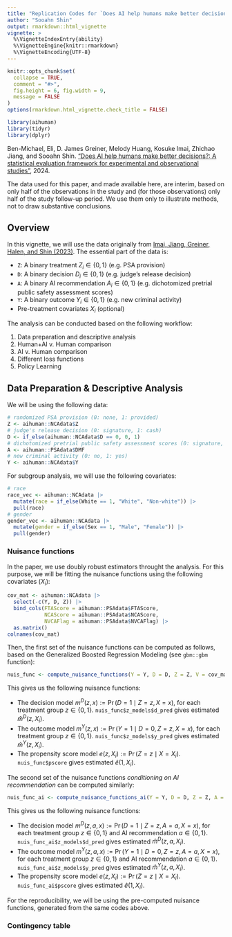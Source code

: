 ```yaml
---
title: "Replication Codes for `Does AI help humans make better decisions?`"
author: "Sooahn Shin"
output: rmarkdown::html_vignette
vignette: >
  %\VignetteIndexEntry{ability}
  %\VignetteEngine{knitr::rmarkdown}
  %\VignetteEncoding{UTF-8}
---
```


```r
knitr::opts_chunk$set(
  collapse = TRUE,
  comment = "#>",
  fig.height = 6, fig.width = 9,
  message = FALSE
)
options(rmarkdown.html_vignette.check_title = FALSE)
```

```r
library(aihuman)
library(tidyr)
library(dplyr)
```

Ben-Michael, Eli, D. James Greiner, Melody Huang, Kosuke Imai, Zhichao Jiang, and Sooahn Shin. ["Does AI help humans make better decisions?: A statistical evaluation framework for experimental and observational studies"](https://arxiv.org/pdf/2403.12108), 2024.

The data used for this paper, and made available here, are interim, based on only half of the observations in the study and (for those observations) only half of the study follow-up period.  We use them only to illustrate methods, not to draw substantive conclusions.

## Overview

In this vignette, we will use the data originally from [Imai, Jiang, Greiner, Halen, and Shin (2023)](https://doi.org/10.1093/jrsssa/qnad010).
The essential part of the data is:

* `Z`: A binary treatment $Z_i \in \{0,1\}$ (e.g. PSA provision)
* `D`: A binary decision $D_i \in \{0,1\}$ (e.g. judge's release decision)
* `A`: A binary AI recommendation $A_i \in \{0,1\}$ (e.g. dichotomized pretrial public safety assessment scores)
* `Y`: A binary outcome $Y_i \in \{0,1\}$ (e.g. new criminal activity)
* Pre-treatment covariates $X_i$ (optional)

The analysis can be conducted based on the following workflow:

1. Data preparation and descriptive analysis
2. Human+AI v. Human comparison
3. AI v. Human comparison
4. Different loss functions
5. Policy Learning

## Data Preparation \& Descriptive Analysis

We will be using the following data:

```r
# randomized PSA provision (0: none, 1: provided)
Z <- aihuman::NCAdata$Z
# judge's release decision (0: signature, 1: cash)
D <- if_else(aihuman::NCAdata$D == 0, 0, 1)
# dichotomized pretrial public safety assessment scores (0: signature, 1: cash)
A <- aihuman::PSAdata$DMF
# new criminal activity (0: no, 1: yes)
Y <- aihuman::NCAdata$Y
```

For subgroup analysis, we will use the following covariates:

```r
# race
race_vec <- aihuman::NCAdata |> 
  mutate(race = if_else(White == 1, "White", "Non-white")) |>
  pull(race)
# gender
gender_vec <- aihuman::NCAdata |> 
  mutate(gender = if_else(Sex == 1, "Male", "Female")) |>
  pull(gender)
```

### Nuisance functions

In the paper, we use doubly robust estimators throught the analysis. 
For this purpose, we will be fitting the nuisance functions using the following covariates ($X_i$):

```r
cov_mat <- aihuman::NCAdata |> 
  select(-c(Y, D, Z)) |> 
  bind_cols(FTAScore = aihuman::PSAdata$FTAScore, 
            NCAScore = aihuman::PSAdata$NCAScore, 
            NVCAFlag = aihuman::PSAdata$NVCAFlag) |>
  as.matrix()
colnames(cov_mat)
```

Then, the first set of the nuisance functions can be computed as follows, based on the Generalized Boosted Regression Modeling (see `gbm::gbm` function):

```r
nuis_func <- compute_nuisance_functions(Y = Y, D = D, Z = Z, V = cov_mat, shrinkage = 0.01, n.trees = 1000)
```

This gives us the following nuisance functions:

- The decision model $m^{D}(z, x) := \Pr(D = 1 \mid Z = z, X = x)$, for each treatment group $z \in \{0,1\}$. `nuis_func$z_models$d_pred` gives estimated $\hat{m}^{D}(z, X_i)$.
- The outcome model $m^{Y}(z, x) := \Pr(Y = 1 \mid D = 0, Z = z, X = x)$, for each treatment group $z \in \{0,1\}$. `nuis_func$z_models$y_pred` gives estimated $\hat{m}^{Y}(z, X_i)$.
- The propensity score model $e(z, X_i) := \Pr(Z = z \mid X = X_i)$. `nuis_func$pscore` gives estimated $\hat{e}(1, X_i)$.

The second set of the nuisance functions *conditioning on AI recommendation* can be computed similarly:

```r
nuis_func_ai <- compute_nuisance_functions_ai(Y = Y, D = D, Z = Z, A = A, V = cov_mat, shrinkage = 0.01, n.trees = 1000)
```

This gives us the following nuisance functions:

- The decision model $m^{D}(z, a, x) := \Pr(D = 1 \mid Z = z, A = a, X = x)$, for each treatment group $z \in \{0,1\}$ and AI recommendation $a \in \{0,1\}$. `nuis_func_ai$z_models$d_pred` gives estimated $\hat{m}^{D}(z, a, X_i)$.
- The outcome model $m^{Y}(z, a, x) := \Pr(Y = 1 \mid D = 0, Z = z, A = a, X = x)$, for each treatment group $z \in \{0,1\}$ and AI recommendation $a \in \{0,1\}$. `nuis_func_ai$z_models$y_pred` gives estimated $\hat{m}^{Y}(z, a, X_i)$.
- The propensity score model $e(z, X_i) := \Pr(Z = z \mid X = X_i)$. `nuis_func_ai$pscore` gives estimated $\hat{e}(1, X_i)$.

For the reproducibility, we will be using the pre-computed nuisance functions, generated from the same codes above.

### Contingency table


